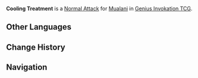 {{About|the Character Card Skill for [[Genius Invokation TCG]]|the Playable Character Talent|Cooling Treatment}}
{{Genius Invokation TCG Skill Infobox
|title      = Cooling Treatment
|image      = Cooling Treatment Character Card Skill.png
|type       = Normal Attack
|character  = Mualani
|element    = Hydro
|matching   = 1
|unaligned  = 2
|effect     = Deals 1 {{Color|Hydro DMG}}.
|order      = 1
}}
'''Cooling Treatment''' is a [[Character Card Normal Attack|Normal Attack]] for [[Mualani (Character Card)|Mualani]] in [[Genius Invokation TCG]].

==Other Languages==
{{Other Languages|Transclude=Cooling Treatment}}

==Change History==
{{Change History|5.3}}

==Navigation==
{{Genius Invokation TCG Skill Navbox|Mualani}}